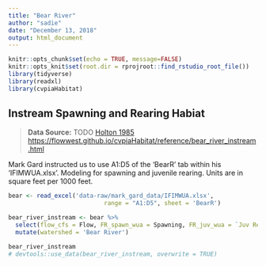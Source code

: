 ```yaml
---
title: "Bear River"
author: "sadie"
date: "December 13, 2018"
output: html_document
---
```


```r
knitr::opts_chunk$set(echo = TRUE, message=FALSE)
knitr::opts_knit$set(root.dir = rprojroot::find_rstudio_root_file())
library(tidyverse)
library(readxl)
library(cvpiaHabitat)
```

## Instream Spawning and Rearing Habiat

> **Data Source:**   TODO
> [Holton 1985](https://s3-us-west-2.amazonaws.com/cvpiahabitat-r-package/cvpia-sit-model-inputs/Holton1985_BearRiverIFIM.PDF)
> <https://flowwest.github.io/cvpiaHabitat/reference/bear_river_instream.html>

Mark Gard instructed us to use A1:D5 of the 'BearR' tab within his 'IFIMWUA.xlsx'.
Modeling for spawning and juvenile rearing.
Units are in square feet per 1000 feet.


```r
bear <- read_excel('data-raw/mark_gard_data/IFIMWUA.xlsx', 
                           range = "A1:D5", sheet = 'BearR')

bear_river_instream <- bear %>% 
  select(flow_cfs = Flow, FR_spawn_wua = Spawning, FR_juv_wua = `Juv Rearing`) %>% 
  mutate(watershed = 'Bear River')

bear_river_instream
# devtools::use_data(bear_river_instream, overwrite = TRUE)
```

